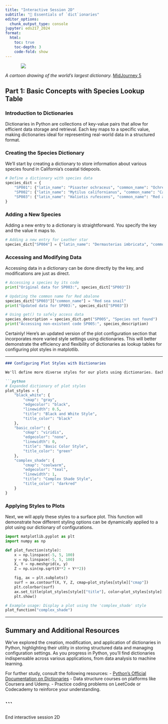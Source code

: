 ```yaml
---
title: "Interactive Session 2D"
subtitle: "🐍 Essentials of `dict`ionaries"
editor_options: 
  chunk_output_type: console
jupyter: eds217_2024
format:
  html:
    toc: true
    toc-depth: 3
    code-fold: show
---
```


::: {style="width: 80%; margin: auto;"}
![](images/dictionary.jpeg)
:::

:::{.gray-text .center-text}
*A cartoon drawing of the world's largest dictionary.* [MidJourney 5](https://www.midjourney.com/jobs/1d3c5710-e459-49b1-9101-6d1799cca95b?index=0)
:::
## Part 1: Basic Concepts with Species Lookup Table

### Introduction to Dictionaries

Dictionaries in Python are collections of key-value pairs that allow for efficient data storage and retrieval. Each key maps to a specific value, making dictionaries ideal for representing real-world data in a structured format.

### Creating the Species Dictionary

We'll start by creating a dictionary to store information about various species found in California's coastal tidepools.

```python
# Define a dictionary with species data
species_dict = {
    "SP001": {"latin_name": "Pisaster ochraceus", "common_name": "Ochre sea star"},
    "SP002": {"latin_name": "Mytilus californianus", "common_name": "California mussel"},
    "SP003": {"latin_name": "Haliotis rufescens", "common_name": "Red abalone"}
}
```

### Adding a New Species

Adding a new entry to a dictionary is straightforward. You specify the key and the value it maps to.

```python
# Adding a new entry for Leather star
species_dict["SP004"] = {"latin_name": "Dermasterias imbricata", "common_name": "Leather star"}
```

### Accessing and Modifying Data

Accessing data in a dictionary can be done directly by the key, and modifications are just as direct.

```python
# Accessing a species by its code
print("Original data for SP003:", species_dict["SP003"])

# Updating the common name for Red abalone
species_dict["SP003"]["common_name"] = "Red sea snail"
print("Updated data for SP003:", species_dict["SP003"])

# Using get() to safely access data
species_description = species_dict.get("SP005", "Species not found")
print("Accessing non-existent code SP005:", species_description)
```

Certainly! Here's an updated version of the plot configuration section that incorporates more varied style settings using dictionaries. This will better demonstrate the efficiency and flexibility of dictionaries as lookup tables for configuring plot styles in matplotlib.

---

```markdown
### Configuring Plot Styles with Dictionaries

We'll define more diverse styles for our plots using dictionaries. Each style will now include settings for color maps, edge colors, line widths, and more to demonstrate the power of dictionaries in managing complex configurations.

```python
# Expanded dictionary of plot styles
plot_styles = {
    "black_white": {
        "cmap": "gray",
        "edgecolor": "black",
        "linewidth": 0.5,
        "title": "Black and White Style",
        "title_color": "black"
    },
    "basic_color": {
        "cmap": "viridis",
        "edgecolor": "none",
        "linewidth": 0,
        "title": "Basic Color Style",
        "title_color": "green"
    },
    "complex_shade": {
        "cmap": "coolwarm",
        "edgecolor": "teal",
        "linewidth": 1,
        "title": "Complex Shade Style",
        "title_color": "darkred"
    }
}
```

### Applying Styles to Plots

Next, we will apply these styles to a surface plot. This function will demonstrate how different styling options can be dynamically applied to a plot using our dictionary of configurations.

```python
import matplotlib.pyplot as plt
import numpy as np

def plot_function(style):
    x = np.linspace(-5, 5, 100)
    y = np.linspace(-5, 5, 100)
    X, Y = np.meshgrid(x, y)
    Z = np.sin(np.sqrt(X**2 + Y**2))

    fig, ax = plt.subplots()
    surf = ax.contourf(X, Y, Z, cmap=plot_styles[style]["cmap"])
    plt.colorbar(surf)
    ax.set_title(plot_styles[style]["title"], color=plot_styles[style]["title_color"])
    plt.show()

# Example usage: Display a plot using the 'complex_shade' style
plot_function("complex_shade")
```

---

## Summary and Additional Resources

We've explored the creation, modification, and application of dictionaries in Python, highlighting their utility in storing structured data and managing configuration settings. As you progress in Python, you'll find dictionaries indispensable across various applications, from data analysis to machine learning.

For further study, consult the following resources:
- [Python's Official Documentation on Dictionaries](https://docs.python.org/3/tutorial/datastructures.html#dictionaries)
- Data structure courses on platforms like Coursera and Udemy.
- Practice coding problems on LeetCode or Codecademy to reinforce your understanding.

```
---

::: {.center-text .body-text-xl .teal-text}
End interactive session 2D
:::


